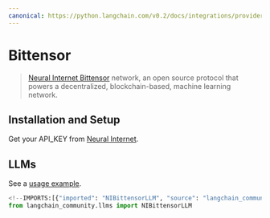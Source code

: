```yaml
---
canonical: https://python.langchain.com/v0.2/docs/integrations/providers/bittensor/
---
```


# Bittensor

> [Neural Internet Bittensor](https://neuralinternet.ai/) network, an open source protocol
that powers a decentralized, blockchain-based, machine learning network.

## Installation and Setup

Get your API_KEY from [Neural Internet](https://neuralinternet.ai/).

## LLMs

See a [usage example](/docs/integrations/llms/bittensor).

```python
<!--IMPORTS:[{"imported": "NIBittensorLLM", "source": "langchain_community.llms", "docs": "https://api.python.langchain.com/en/latest/llms/langchain_community.llms.bittensor.NIBittensorLLM.html", "title": "Bittensor"}]-->
from langchain_community.llms import NIBittensorLLM
```
